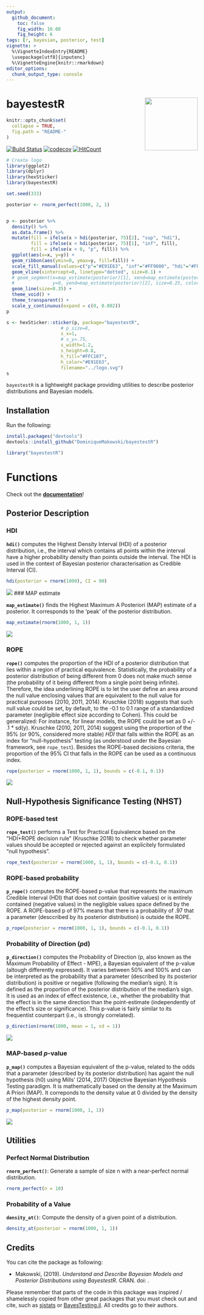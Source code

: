 ```yaml
---
output: 
  github_document:
    toc: false
    fig_width: 10.08
    fig_height: 6
tags: [r, bayesian, posterior, test]
vignette: >
  %\VignetteIndexEntry{README}
  \usepackage[utf8]{inputenc}
  %\VignetteEngine{knitr::rmarkdown}
editor_options: 
  chunk_output_type: console
---
```


# bayestestR <img src='man/figures/logo.svg' align="right" height="139" />

```r
knitr::opts_chunk$set(
  collapse = TRUE,
  fig.path = "README-"
)
```


[![Build Status](https://travis-ci.org/DominiqueMakowski/bayestestR.svg?branch=master)](https://travis-ci.org/DominiqueMakowski/bayestestR)
[![codecov](https://codecov.io/gh/DominiqueMakowski/bayestestR/branch/master/graph/badge.svg)](https://codecov.io/gh/DominiqueMakowski/bayestestR)
[![HitCount](http://hits.dwyl.io/DominiqueMakowski/bayestestR.svg)](http://hits.dwyl.io/DominiqueMakowski/bayestestR)
<!-- Add this to the README manually! -->
<!-- [![Documentation](https://img.shields.io/badge/documentation-bayestestR-orange.svg?colorB=E91E63)](https://dominiquemakowski.github.io/bayestestR/) -->






```r
# Create logo
library(ggplot2)
library(dplyr)
library(hexSticker)
library(bayestestR)

set.seed(333)

posterior <- rnorm_perfect(1000, 2, 1)


p <- posterior %>% 
  density() %>% 
  as.data.frame() %>% 
  mutate(fill = ifelse(x > hdi(posterior, 75)[2], "sup", "hdi"),
         fill = ifelse(x < hdi(posterior, 75)[1], "inf", fill),
         fill = ifelse(x < 0, "p", fill)) %>% 
  ggplot(aes(x=x, y=y)) +
  geom_ribbon(aes(ymin=0, ymax=y, fill=fill)) +
  scale_fill_manual(values=c("p"="#E91E63", "inf"="#FF9800", "hdi"="#FFC107", "sup"="#FF9800"), guide=FALSE) +
  geom_vline(xintercept=0, linetype="dotted", size=0.1) +
  # geom_segment(x=map_estimate(posterior)[1], xend=map_estimate(posterior)[1],
  #              y=0, yend=map_estimate(posterior)[2], size=0.25, color="#E91E63") +
  geom_line(size=0.35) +
  theme_void() + 
  theme_transparent() +
  scale_y_continuous(expand = c(0, 0.002))
p

s <- hexSticker::sticker(p, package="bayestestR", 
                    # p_size=8, 
                    s_x=1,
                    # s_y=.75,
                    s_width=1.2, 
                    s_height=0.8,
                    h_fill="#FFC107", 
                    h_color="#E91E63",
                    filename="../logo.svg")
s
```


`bayestestR` is a lightweight package providing utilities to describe posterior distributions and Bayesian models.


## Installation


Run the following:

```r
install.packages("devtools")
devtools::install_github("DominiqueMakowski/bayestestR")
```
```r
library("bayestestR")
```



# Functions

Check out the [**documentation**](https://dominiquemakowski.github.io/bayestestR/)!

## Posterior Description

### HDI

**`hdi()`** computes the Highest Density Interval (HDI) of a posterior distribution, i.e., the interval which contains all points within the interval have a higher probability density than points outside the interval. The HDI is used in the context of Bayesian posterior characterisation as Credible Interval (CI).

```r
hdi(posterior = rnorm(1000), CI = 90)
```

![](https://dominiquemakowski.github.io/bayestestR/articles/IndicesDescription_files/figure-html/unnamed-chunk-3-1.png)
###  MAP estimate

**`map_estimate()`** finds the Highest Maximum A Posteriori (MAP) estimate of a posterior. It corresponds to the 'peak' of the posterior distribution.

```r
map_estimate(rnorm(1000, 1, 1))
```

![](https://dominiquemakowski.github.io/bayestestR/articles/IndicesDescription_files/figure-html/unnamed-chunk-5-1.png)


### ROPE

**`rope()`** computes the proportion of the HDI of a posterior distribution that lies within a region of practical equivalence. Statistically, the probability of a posterior distribution of being different from 0 does not make much sense (the probability of it being different from a single point being infinite). Therefore, the idea underlining ROPE is to let the user define an area around the null value enclosing values that are equivalent to the null value for practical purposes (2010, 2011, 2014). Kruschke (2018) suggests that such null value could be set, by default, to the -0.1 to 0.1 range of a standardized parameter (negligible effect size according to Cohen). This could be generalized: For instance, for linear models, the ROPE could be set as 0 +/- .1 \* sd(y). Kruschke (2010, 2011, 2014) suggest using the proportion of the 95\% (or 90\%, considered more stable) *HDI* that falls within the ROPE as an index for "null-hypothesis" testing (as understood under the Bayesian framework, see `rope_test`). Besides the ROPE-based decisions criteria, the proportion of the 95\% CI that falls in the ROPE can be used as a continuous index.

```r
rope(posterior = rnorm(1000, 1, 1), bounds = c(-0.1, 0.1))
```


![](https://dominiquemakowski.github.io/bayestestR/articles/IndicesDescription_files/figure-html/unnamed-chunk-7-1.png)

## Null-Hypothesis Significance Testing (NHST)

### ROPE-based test

**`rope_test()`** performs a Test for Practical Equivalence based on the "HDI+ROPE decision rule" (Kruschke 2018) to check whether parameter values should be accepted or rejected against an explicitely formulated "null hypothesis".

```r
rope_test(posterior = rnorm(1000, 1, 1), bounds = c(-0.1, 0.1))
```


### ROPE-based probability

**`p_rope()`** computes the ROPE-based p-value that represents the maximum Credible Interval (HDI) that does not contain (positive values) or is entirely contained (negative values) in the negligible values space defined by the ROPE. A ROPE-based p of 97% means that there is a probability of .97 that a parameter (desccribed by its posterior distribution) is outside the ROPE.

```r
p_rope(posterior = rnorm(1000, 1, 1), bounds = c(-0.1, 0.1))
```

### Probability of Direction (*p*d)

**`p_direction()`** computes the Probability of Direction (p, also known as the Maximum Probability of Effect - MPE), a Bayesian equivalent of the p-value (altough differently expressed). It varies between 50\% and 100\% and can be interpreted as the probability that a parameter (described by its posterior distribution) is positive or negative (following  the median's sign). It is defined as the proportion of the posterior distribution of the median's sign. It is used as an index of effect existence, i.e., whether the probability that the effect is in the same direction than the point-estimate (independently of the effect's size or significance). This p-value is fairly similar to its frequentist counterpart (i.e., is strongly correlated).

```r
p_direction(rnorm(1000, mean = 1, sd = 1))
```

![](https://dominiquemakowski.github.io/bayestestR/articles/IndicesDescription_files/figure-html/unnamed-chunk-11-1.png)

### MAP-based *p*-value

**`p_map()`** computes a Bayesian equivalent of the p-value, related to the odds that a parameter (described by its posterior distribution) has againt the null hypothesis (h0) using Mills' (2014, 2017) Objective Bayesian Hypothesis Testing paradigm. It is mathematically based on the density at the Maximum A Priori (MAP). It correponds to the density value at 0 divided by the density of the highest density point.

```r
p_map(posterior = rnorm(1000, 1, 1))
```

![](https://dominiquemakowski.github.io/bayestestR/articles/IndicesDescription_files/figure-html/unnamed-chunk-13-1.png)


## Utilities

### Perfect Normal Distribution

**`rnorm_perfect()`**: Generate a sample of size n with a near-perfect normal distribution.

```r
rnorm_perfect(n = 10)
```

### Probability of a Value

**`density_at()`**: Compute the density of a given point of a distribution.

```r
density_at(posterior = rnorm(1000, 1, 1))
```




## Credits

You can cite the package as following:

- Makowski, (2019). *Understand and Describe Bayesian Models and Posterior Distributions using BayestestR*. CRAN. doi: .


Please remember that parts of the code in this package was inspired / shamelessly copied from other great packages that you must check out and cite, such as [sjstats](https://github.com/strengejacke/sjstats) or [BayesTesting.jl](https://github.com/tszanalytics/BayesTesting.jl). All credits go to their authors.
